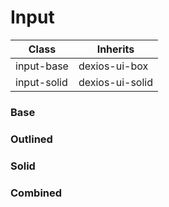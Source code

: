 
<Meta of={InputStories} />

# Input

| Class         | Inherits          |
| -----------   | ----------------- |
| input-base    | dexios-ui-box     |
| input-solid   | dexios-ui-solid   |

### Base

<Canvas withToolbar of={InputStories.InputBase} />

### Outlined

<Canvas withToolbar of={InputStories.InputOutline} />

### Solid

<Canvas withToolbar of={InputStories.InputSolid} />

### Combined

<Canvas withToolbar of={InputStories.InputCombined} />
